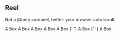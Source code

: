 
<Meta title="The Reel" />

## Reel

Not a jQuery carousel, better: your browser auto scroll.

<Story name="Normal">
  <Reel itemWidth="33vw" height="30vh" styleScrollbar>
    <Box border="2px solid black" padding="1rem">
      A Box
    </Box>
    <Box border="2px solid black" padding="1rem">
      A Box
    </Box>
    <Box border="2px solid black" padding="1rem">
      A Box
    </Box>
    <Box border="2px solid black" padding="1rem">
      A Box
    </Box>
    <Box border="2px solid black" padding="1rem">
      A Box
    </Box>{' '}
    <Box border="2px solid black" padding="1rem">
      A Box
    </Box>{' '}
    <Box border="2px solid black" padding="1rem">
      A Box
    </Box>
  </Reel>
</Story>
